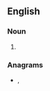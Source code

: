 ==English==

===Noun===
{{head|en|noun plural form}}

# {{plural of|G-note|lang=en}}

===Anagrams===
* {{l|en|gets on}}, {{l|en|stenog}}